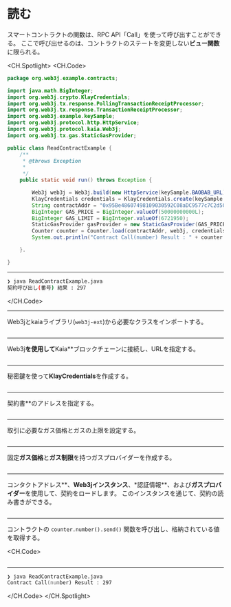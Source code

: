 # 読む

スマートコントラクトの関数は、RPC API「Call」を使って呼び出すことができる。 ここで呼び出せるのは、コントラクトのステートを変更しない**ビュー関数**に限られる。

<CH.Spotlight>
<CH.Code>

```java ReadContractExample.java
package org.web3j.example.contracts;

import java.math.BigInteger;
import org.web3j.crypto.KlayCredentials;
import org.web3j.tx.response.PollingTransactionReceiptProcessor;
import org.web3j.tx.response.TransactionReceiptProcessor;
import org.web3j.example.keySample;
import org.web3j.protocol.http.HttpService;
import org.web3j.protocol.kaia.Web3j;
import org.web3j.tx.gas.StaticGasProvider;

public class ReadContractExample {
    /**
     * @throws Exception
     *
     */
    public static void run() throws Exception {

        Web3j web3j = Web3j.build(new HttpService(keySample.BAOBAB_URL));
        KlayCredentials credentials = KlayCredentials.create(keySample.LEGACY_KEY_privkey);
        String contractAddr = "0x95Be48607498109030592C08aDC9577c7C2d505";
        BigInteger GAS_PRICE = BigInteger.valueOf(50000000000L);
        BigInteger GAS_LIMIT = BigInteger.valueOf(6721950);
        StaticGasProvider gasProvider = new StaticGasProvider(GAS_PRICE, GAS_LIMIT);
        Counter counter = Counter.load(contractAddr, web3j, credentials.convertToCredentials(), gasProvider);
        System.out.println("Contract Call(number) Result : " + counter.number().send());

    }.

}

```

---

```zsh output
❯ java ReadContractExample.java
契約呼び出し(番号) 結果 : 297
```

</CH.Code>

---

Web3jとkaiaライブラリ(`web3j-ext`)から必要なクラスをインポートする。

```java ReadContractExample.java focus=1:10

```

---

Web3j**を使用して**Kaia\*\*ブロックチェーンに接続し、URLを指定する。

```java ReadContractExample.java focus=19

```

---

秘密鍵を使って**KlayCredentials**を作成する。

```java ReadContractExample.java focus=20

```

---

契約書\*\*のアドレスを指定する。

```java ReadContractExample.java focus=21

```

---

取引に必要なガス価格とガスの上限を設定する。

```java ReadContractExample.java focus=22:23

```

---

固定**ガス価格**と**ガス制限**を持つガスプロバイダーを作成する。

```java ReadContractExample.java focus=24

```

---

コンタクトアドレス**、**Web3jインスタンス**、\*認証情報**、および**ガスプロバイダー**を使用して、契約をロードします。 このインスタンスを通じて、契約の読み書きができる。

```java ReadContractExample.java focus=25

```

---

コントラクトの `counter.number().send()` 関数を呼び出し、格納されている値を取得する。

<CH.Code>
```java ReadContractExample.java focus=26

````


---

```zsh output
❯ java ReadContractExample.java
Contract Call(number) Result : 297
````

</CH.Code>
</CH.Spotlight>
